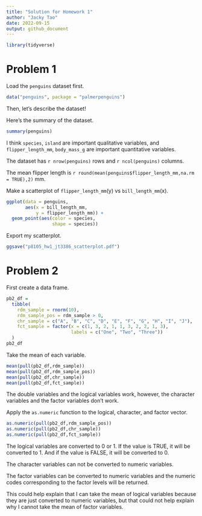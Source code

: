 ```yaml
---
title: "Solution for Homework 1"
author: "Jacky Tao"
date: 2022-09-15
output: github_document
---
```


```r
library(tidyverse)
```

# Problem 1

Load the `penguins` dataset first.

```r
data("penguins", package = "palmerpenguins")
```

Then, let's describe the dataset!

Here's the summary of the dataset.

```r
summary(penguins)
```

I think `species`, `island` are important qualitative variables, and `flipper_length_mm`, `body_mass_g` are important quantitative variables.

The dataset has `r nrow(penguins)` rows and `r ncol(penguins)` columns.

The mean flipper length is `r round(mean(penguins$flipper_length_mm,na.rm = TRUE),2)` mm.

Make a scatterplot of `flipper_length_mm`(y) vs `bill_length_mm`(x).

```r
ggplot(data = penguins,
       aes(x = bill_length_mm,
           y = flipper_length_mm)) + 
  geom_point(aes(color = species,
                 shape = species))
```

Export my scatterplot.

```r
ggsave("p8105_hw1_jt3386_scatterplot.pdf")
```

# Problem 2

First create a data frame.

```r
pb2_df = 
  tibble(
    rdm_sample = rnorm(10),
    rdm_sample_pos = rdm_sample > 0,
    chr_sample = c("A", "B", "C", "D", "E", "F", "G", "H", "I", "J"),
    fct_sample = factor(x = c(1, 3, 2, 1, 1, 3, 2, 2, 1, 3),
                        labels = c("One", "Two", "Three"))
  )
pb2_df
```

Take the mean of each variable.

```r
mean(pull(pb2_df,rdm_sample))
mean(pull(pb2_df,rdm_sample_pos))
mean(pull(pb2_df,chr_sample))
mean(pull(pb2_df,fct_sample))
```

The double variables and the logical variables work, however, the character variables and the factor variables don't work.

Apply the `as.numeric` function to the logical, character, and factor vector.

```r
as.numeric(pull(pb2_df,rdm_sample_pos))
as.numeric(pull(pb2_df,chr_sample))
as.numeric(pull(pb2_df,fct_sample))
```

The logical variables are converted to 0 or 1. If the value is TRUE, it will be converted to 1. And if the value is FALSE, it will be converted to 0.

The character variables can not be converted to numeric variables.

The factor variables can be converted to numeric variables and the numeric codes corresponding to the factor levels will be returned.

This could help explain that I can take the mean of logical variables because they are just converted to numeric variables, but that could not help explain why I cannot take the mean of factor variables.